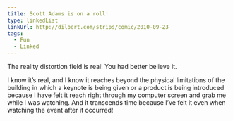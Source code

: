 ```yaml
---
title: Scott Adams is on a roll!
type: linkedList
linkUrl: http://dilbert.com/strips/comic/2010-09-23
tags:
  - Fun
  - Linked
---
```


The reality distortion field is real! You had better believe it.

I know it’s real, and I know it reaches beyond the physical limitations of the building in which a keynote is being given or a product is being introduced because I have felt it reach right through my computer screen and grab me while I was watching. And it transcends time because I’ve felt it even when watching the event after it occurred!
